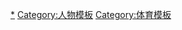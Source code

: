 {{Catnav|頁面分類|總類|維基百科模板|按内容分类的模板|人物模板}}
{{Catnav|頁面分類|人物|人物模板}}

[[Category:体育人物|*]]
[[Category:人物模板|Category:人物模板]]
[[Category:体育模板|Category:体育模板]]